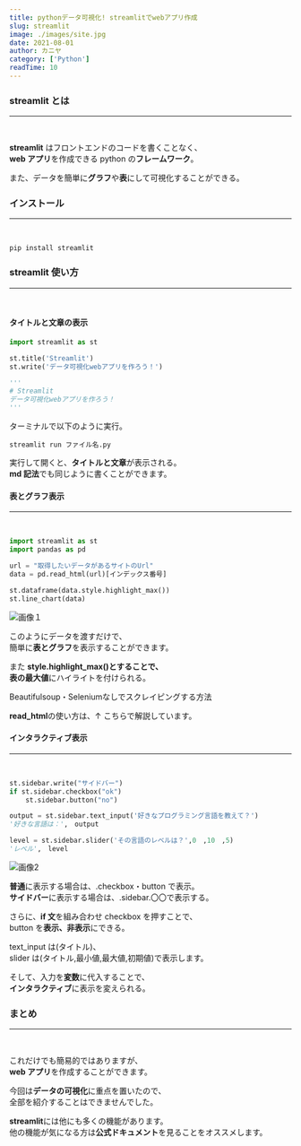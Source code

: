 ```yaml
---
title: pythonデータ可視化! streamlitでwebアプリ作成
slug: streamlit
image: ./images/site.jpg
date: 2021-08-01
author: カニヤ
category: ['Python']
readTime: 10
---
```



### streamlit とは

---

<br />

**streamlit** はフロントエンドのコードを書くことなく、<br/>
**web アプリ**を作成できる python の**フレームワーク**。

また、データを簡単に**グラフ**や**表**にして可視化することができる。

### インストール

---

<br />

`pip install streamlit`

### streamlit 使い方

---

<br />

#### タイトルと文章の表示

```python
import streamlit as st

st.title('Streamlit')
st.write('データ可視化webアプリを作ろう！')

'''
# Streamlit
データ可視化webアプリを作ろう！
'''
```

ターミナルで以下のように実行。

`streamlit run ファイル名.py`

実行して開くと、**タイトルと文章**が表示される。<br/>
**md 記法**でも同じように書くことができます。

#### 表とグラフ表示

---

<br />

```python
import streamlit as st
import pandas as pd

url = "取得したいデータがあるサイトのUrl"
data = pd.read_html(url)[インデックス番号]

st.dataframe(data.style.highlight_max())
st.line_chart(data)
```

![画像１](./images/table.png)

このようにデータを渡すだけで、<br/>
簡単に**表とグラフ**を表示することができます。

また **style.highlight_max()**とすることで、<br/>
表の**最大値**にハイライトを付けられる。

<Link to="/posts/scraping" className="linkcolor link-text">
  Beautifulsoup・Seleniumなしでスクレイピングする方法
</Link>

**read_html**の使い方は、↑ こちらで解説しています。

#### インタラクティブ表示

---

<br />

```python
st.sidebar.write("サイドバー")
if st.sidebar.checkbox("ok")
    st.sidebar.button("no")

output = st.sidebar.text_input('好きなプログラミング言語を教えて？')
'好きな言語は：',　output

level = st.sidebar.slider('その言語のレベルは？',0　,10　,5)
'レベル',　level
```

![画像2](./images/sidebar.png)

**普通**に表示する場合は、.checkbox・button で表示。<br/>
**サイドバー**に表示する場合は、.sidebar.〇〇で表示する。

さらに、**if 文**を組み合わせ checkbox を押すことで、<br/>
button を**表示、非表示**にできる。

text_input は(タイトル)、<br/>
slider は(タイトル,最小値,最大値,初期値)で表示します。

そして、入力を**変数**に代入することで、<br/>
**インタラクティブ**に表示を変えられる。

### まとめ

---

<br />

これだけでも簡易的ではありますが、<br/>
**web アプリ**を作成することができます。

今回は**データの可視化**に重点を置いたので、<br/>
全部を紹介することはできませんでした。

**streamlit**には他にも多くの機能があります。<br/>
他の機能が気になる方は**公式ドキュメント**を見ることをオススメします。
